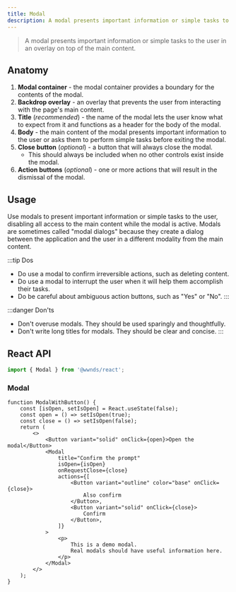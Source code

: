 ```yaml
---
title: Modal
description: A modal presents important information or simple tasks to the user in an overlay on top of the main content.
---
```



> A modal presents important information or simple tasks to the user in an overlay on top of the main content.

## Anatomy

1. **Modal container** - the modal container provides a boundary for the contents of the modal.
1. **Backdrop overlay** - an overlay that prevents the user from interacting with the page's main content.
1. **Title** (_recommended_) - the name of the modal lets the user know what to expect from it and functions as a header for the body of the modal.
1. **Body** - the main content of the modal presents important information to the user or asks them to perform simple tasks before exiting the modal.
1. **Close button** (_optional_) - a button that will always close the modal.
	- This should always be included when no other controls exist inside the modal.
1. **Action buttons** (_optional_) - one or more actions that will result in the dismissal of the modal.

## Usage

Use modals to present important information or simple tasks to the user, disabling all access to the main content while the modal is active.
Modals are sometimes called "modal dialogs" because they create a dialog between the application and the user in a different modality from the main content.

:::tip Dos
- Do use a modal to confirm irreversible actions, such as deleting content.
- Do use a modal to interrupt the user when it will help them accomplish their tasks.
- Do be careful about ambiguous action buttons, such as "Yes" or "No".
:::

:::danger Don'ts
- Don't overuse modals. They should be used sparingly and thoughtfully.
- Don't write long titles for modals. They should be clear and concise.
:::

## React API

```js
import { Modal } from '@wwnds/react';
```

### Modal

```tsx live
function ModalWithButton() {
	const [isOpen, setIsOpen] = React.useState(false);
	const open = () => setIsOpen(true);
	const close = () => setIsOpen(false);
	return (
		<>
			<Button variant="solid" onClick={open}>Open the modal</Button>
			<Modal
				title="Confirm the prompt"
				isOpen={isOpen}
				onRequestClose={close}
				actions={[
					<Button variant="outline" color="base" onClick={close}>
						Also confirm
					</Button>,
					<Button variant="solid" onClick={close}>
						Confirm
					</Button>,
				]}
			>
				<p>
					This is a demo modal.
					Real modals should have useful information here.
				</p>
			</Modal>
		</>
	);
}
```

<PropsTable from={Modal} />
